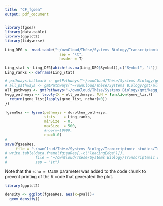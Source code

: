```yaml
---
title: "CF_fgsea"
output: pdf_document
---
```


```r
library(fgsea)
library(data.table)
library(ggplot2)
library(tidyverse)
```

```r
Ling_DEG <- read.table("~/ownCloud/Thèse/Systems Biology/Transcriptomic studies/Transcriptomic Analyses/Analyse Ling/DE_Analysis/Ling_normalised_differential_expression_analysis_filtered_limma_2022_01_27.txt",
                         sep = "\t",
                         header = T)

Ling_stat <- Ling_DEG[which(!is.na(Ling_DEG$Symbol)),c("Symbol", "t")]
Ling_ranks <- deframe(Ling_stat)
```


```r
# pathways.hallmark <- gmtPathways("~/ownCloud/Thèse/Systems Biology/gmt/h.all.v7.4.symbols.gmt")
# all_pathways <- gmtPathways("~/ownCloud/Thèse/Systems Biology/gmt/all_pathways_2022_01_12.gmt")
all_pathways <- gmtPathways("~/ownCloud/Thèse/Systems Biology/gmt/kegg_from_omnipathR_gsea_2022_09_07.gmt")
kegg_pathways <- lapply(X = all_pathways, FUN = function(gene_list){
  return(gene_list[lapply(gene_list, nchar)>0])
})
```

```r
fgseaRes <- fgsea(pathways = dorothea_pathways, 
                  stats    = Ling_ranks,
                  minSize  = 0,
                  maxSize  = 500,
                  #nperm=10000,
                  eps=0.0)
# 
save(fgseaRes,
     file = "~/ownCloud/Thèse/Systems Biology/Transcriptomic studies/Transcriptomic Analyses/Analyse Ling/GSEA/Ling_unfiltered_fgsea_report_dorothea_pathways_2022_09_07.RData")
# write.table(data.frame(fgseaRes[,-c("leadingEdge")]),
#             file = "~/ownCloud/Thèse/Systems Biology/Transcriptomic studies/Analyse Clarke/GSEA/Clarke_fgsea_report_2021_01_14.tsv",
#             sep = "\t")
```

Note that the `echo = FALSE` parameter was added to the code chunk to prevent printing of the R code that generated the plot.

```r
library(ggplot2)

density <- ggplot(fgseaRes, aes(x=pval))+
  geom_density()
```